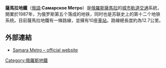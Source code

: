 {{Infobox Public transit
|box_width = 
|name = 薩馬拉地鐵
|image = Samara metro logo.svg
|imagesize = 150px
|image2 = 
|imagesize2 = 
|caption2 = 
|native_name = Самарский метрополитен<br />''Samarskiy metropoliten''
|owner =
|locale = [[俄羅斯|俄羅斯]][[薩馬拉|薩馬拉]]
|lines = 1
|stations = 10
|ridership = 44,000 (daily average, 2012)
|website = [http://metrosamara.ru/ Samara Metro] 
|transit_type = [[地鐵|地鐵]]
|began_operation = 1987
|operator = 
|marks = 
|vehicles = 44 model 81-717/714 cars
|train_length = 4–cars
|headway = 
|system_length = {{convert|12.7|km|mi|1|abbr=on}}
|track_gauge =
|map = [[Image:Samara_Metro_map_en.gif|thumb]]
|map_state = show
}}

'''薩馬拉地鐵'''（[[俄語|俄語]]:'''Самарское Метро'''）是[[俄羅斯|俄羅斯]][[薩馬拉|薩馬拉]]的[[城市軌道交通|城市軌道交通]]系統，開業於1987年，为俄罗斯第五个落成的地铁，同时也是苏联史上的第十二个地铁系统。目前薩馬拉地鐵有一條路線，並擁有10座[[鐵路車站|車站]]。路線總長度約為12.7公里。

==外部連結==
{{Commons category|Samara Metro}}
* [http://metrosamara.ru/ Samara Metro – official website] {{Wayback|url=http://metrosamara.ru/ |date=20210501013546 }} {{ru icon}}

{{前蘇聯地區的捷運系統}}
{{Russia-stub}}
[[Category:俄羅斯地鐵|Category:俄羅斯地鐵]]